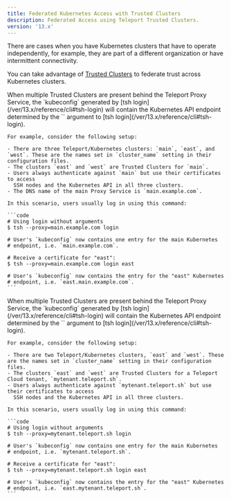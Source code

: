 ```yaml
---
title: Federated Kubernetes Access with Trusted Clusters
description: Federated Access using Teleport Trusted Clusters.
version: '13.x'
---
```


There are cases when you have Kubernetes clusters that have to operate independently,
for example, they are part of a different organization or have intermittent connectivity.

You can take advantage of [Trusted Clusters](/ver/13.x/management/admin/trustedclusters)
to federate trust across Kubernetes clusters.

<Tabs>
  <Tab title="Self-Hosted">
    When multiple Trusted Clusters are present behind the Teleport Proxy Service, the
    `kubeconfig` generated by [tsh login](/ver/13.x/reference/cli#tsh-login) will contain the
    Kubernetes API endpoint determined by the `<cluster>` argument to [tsh
    login](/ver/13.x/reference/cli#tsh-login).

    For example, consider the following setup:

    - There are three Teleport/Kubernetes clusters: `main`, `east`, and `west`. These are the names set in `cluster_name` setting in their configuration files.
    - The clusters `east` and `west` are Trusted Clusters for `main`.
    - Users always authenticate against `main` but use their certificates to access
      SSH nodes and the Kubernetes API in all three clusters.
    - The DNS name of the main Proxy Service is `main.example.com`.

    In this scenario, users usually log in using this command:

    ```code
    # Using login without arguments
    $ tsh --proxy=main.example.com login

    # User's `kubeconfig` now contains one entry for the main Kubernetes
    # endpoint, i.e. `main.example.com`.

    # Receive a certificate for "east":
    $ tsh --proxy=main.example.com login east

    # User's `kubeconfig` now contains the entry for the "east" Kubernetes
    # endpoint, i.e. `east.main.example.com`.
    ```
  </Tab>

  <Tab title="Teleport Cloud">
    When multiple Trusted Clusters are present behind the Teleport Proxy Service, the
    `kubeconfig` generated by [tsh login](/ver/13.x/reference/cli#tsh-login) will contain the
    Kubernetes API endpoint determined by the `<cluster>` argument to [tsh
    login](/ver/13.x/reference/cli#tsh-login).

    For example, consider the following setup:

    - There are two Teleport/Kubernetes clusters, `east` and `west`. These are the names set in `cluster_name` setting in their configuration files.
    - The clusters `east` and `west` are Trusted Clusters for a Teleport Cloud tenant, `mytenant.teleport.sh`.
    - Users always authenticate against `mytenant.teleport.sh` but use their certificates to access
      SSH nodes and the Kubernetes API in all three clusters.

    In this scenario, users usually log in using this command:

    ```code
    # Using login without arguments
    $ tsh --proxy=mytenant.teleport.sh login

    # User's `kubeconfig` now contains one entry for the main Kubernetes
    # endpoint, i.e. `mytenant.teleport.sh`.

    # Receive a certificate for "east":
    $ tsh --proxy=mytenant.teleport.sh login east

    # User's `kubeconfig` now contains the entry for the "east" Kubernetes
    # endpoint, i.e. `east.mytenant.teleport.sh`.
    ```
  </Tab>
</Tabs>
